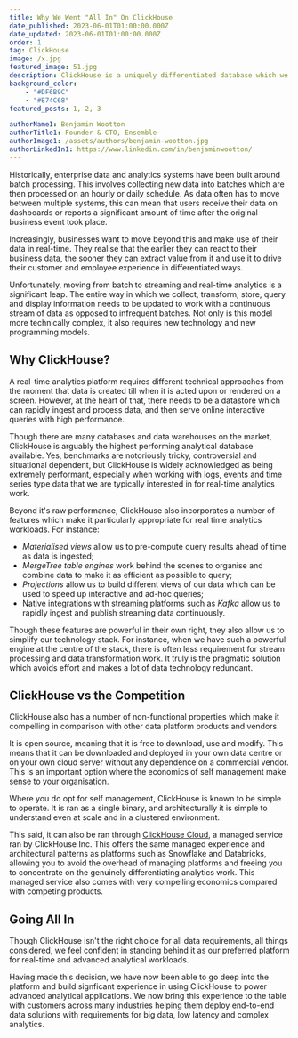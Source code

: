 ```yaml
---
title: Why We Went "All In" On ClickHouse
date_published: 2023-06-01T01:00:00.000Z
date_updated: 2023-06-01T01:00:00.000Z
order: 1
tag: ClickHouse 
image: /x.jpg
featured_image: 51.jpg
description: ClickHouse is a uniquely differentiated database which we decided to take a big bet on.
background_color:
    - "#DF6B9C"
    - "#E74C68"
featured_posts: 1, 2, 3 

authorName1: Benjamin Wootton
authorTitle1: Founder & CTO, Ensemble
authorImage1: /assets/authors/benjamin-wootton.jpg
authorLinkedIn1: https://www.linkedin.com/in/benjaminwootton/
--- 
```




<Article data={frontmatter}>

Historically, enterprise data and analytics systems have been built around batch processing.  This involves collecting new data into batches which are then processed on an hourly or daily schedule.  As data often has to move between multiple systems, this can mean that users receive their data on dashboards or reports a significant amount of time after the original business event took place.  

Increasingly, businesses want to move beyond this and make use of their data in real-time.  They realise that the earlier they can react to their business data, the sooner they can extract value from it and use it to drive their customer and employee experience in differentiated ways.  

Unfortunately, moving from batch to streaming and real-time analytics is a significant leap.  The entire way in which we collect, transform, store, query and display information needs to be updated to work with a continuous stream of data as opposed to infrequent batches.  Not only is this model more technically complex, it also requires new technology and new programming models.  

## Why ClickHouse?

A real-time analytics platform requires different technical approaches from the moment that data is created till when it is acted upon or rendered on a screen.  However, at the heart of that, there needs to be a datastore which can rapidly ingest and process data, and then serve online interactive queries with high performance.   

Though there are many databases and data warehouses on the market, ClickHouse is arguably the highest performing analytical database available.  Yes, benchmarks are notoriously tricky, controversial and situational dependent, but ClickHouse is widely acknowledged as being extremely performant, especially when working with logs, events and time series type data that we are typically interested in for real-time analytics work. 

Beyond it's raw performance, ClickHouse also incorporates a number of features which make it particularly appropriate for real time analytics workloads.  For instance:

- _Materialised views_ allow us to pre-compute query results ahead of time as data is ingested; 
- _MergeTree table engines_ work behind the scenes to organise and combine data to make it as efficient as possible to query; 
- _Projections_ allow us to build different views of our data which can be used to speed up interactive and ad-hoc queries; 
- Native integrations with streaming platforms such as _Kafka_ allow us to rapidly ingest and publish streaming data continuously.

Though these features are powerful in their own right, they also allow us to simplify our technology stack.  For instance, when we have such a powerful engine at the centre of the stack, there is often less requirement for stream processing and data transformation work.  It truly is the pragmatic solution which avoids effort and makes a lot of data technology redundant.

## ClickHouse vs the Competition

ClickHouse also has a number of non-functional properties which make it compelling in comparison with other data platform products and vendors.  

It is open source, meaning that it is free to download, use and modify.  This means that it can be downloaded and deployed in your own data centre or on your own cloud server without any dependence on a commercial vendor.  This is an important option where the economics of self management make sense to your organisation. 

Where you do opt for self management, ClickHouse is known to be simple to operate.  It is ran as a single binary, and architecturally it is simple to understand even at scale and in a clustered environment.

This said, it can also be ran through <a href="https://clickhouse.com">ClickHouse Cloud</a>, a managed service ran by ClickHouse Inc.  This offers the same managed experience and architectural patterns as platforms such as Snowflake and Databricks, allowing you to avoid the overhead of managing platforms and freeing you to concentrate on the genuinely differentiating analytics work.  This managed service also comes with very compelling economics compared with competing products.  

## Going All In 

Though ClickHouse isn't the right choice for all data requirements, all things considered, we feel confident in standing behind it as our preferred platform for real-time and advanced analytical workloads.

Having made this decision, we have now been able to go deep into the platform and build signficant experience in using ClickHouse to power advanced analytical applications.  We now bring this experience to the table with customers across many industries helping them deploy end-to-end data solutions with requirements for big data, low latency and complex analytics.

</Article>